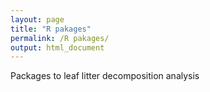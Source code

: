 ```yaml
---
layout: page
title: "R pakages"
permalink: /R pakages/
output: html_document
---
```


Packages to leaf litter decomposition analysis
